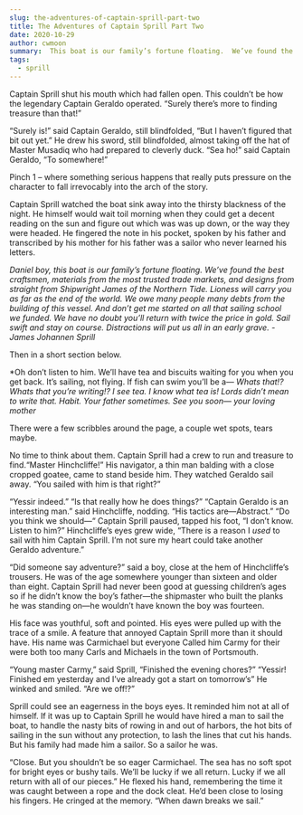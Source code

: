 ```yaml
---
slug: the-adventures-of-captain-sprill-part-two
title: The Adventures of Captain Sprill Part Two
date: 2020-10-29
author: cwmoon
summary:  This boat is our family’s fortune floating.  We’ve found the best craftsmen, materials from the most trusted trade markets, and designs from straight from Shipwright James of the Northern Tide.  Lioness will carry you as far as the end of the world. We owe many people many debts from the building of this vessel. 
tags:
  - sprill
---
```



Captain Sprill shut his mouth which had fallen open.  This couldn’t be how the legendary Captain Geraldo operated. “Surely there’s more to finding treasure than that!” 

“Surely is!” said Captain Geraldo, still blindfolded, “But I haven’t figured that bit out yet.”  He drew his sword, still blindfolded, almost taking off the hat of Master Musadiq who had prepared to cleverly duck. “Sea ho!” said Captain Geraldo, “To somewhere!”

Pinch 1 – where something serious happens that really puts pressure on the character to fall irrevocably into the arch of the story.

Captain Sprill watched the boat sink away into the thirsty blackness of the night.  He himself would wait toil morning when they could get a decent reading on the sun and figure out which was was up down, or the way they were headed.  He fingered the note in his pocket, spoken by his father and transcribed by his mother for his father was a sailor who never learned his letters.

*Daniel boy, this boat is our family’s fortune floating.  We’ve found the best craftsmen, materials from the most trusted trade markets, and designs from straight from Shipwright James of the Northern Tide.  Lioness will carry you as far as the end of the world. We owe many people many debts from the building of this vessel.  And don’t get me started on all that sailing school we funded.  We have no doubt you’ll return with twice the price in gold.  Sail swift and stay on course.  Distractions will put us all in an early grave. - James Johannen Sprill*

Then in a short section below. 

*Oh don’t listen to him.  We’ll have tea and biscuits waiting for you when you get back. It’s sailing, not flying.  If fish can swim you’ll be a—
*Whats that!?  Whats that you’re writing!?  I see tea.  I know what tea is!*
*Lords didn’t mean to write that.  Habit.  Your father sometimes. See you soon— your loving mother*

There were a few scribbles around the page, a couple wet spots, tears maybe.

No time to think about them.  Captain Sprill had a crew to run and treasure to find.“Master Hinchcliffe!”  His navigator, a thin man balding with a close cropped goatee, came to stand beside him.  They watched Geraldo sail away. “You sailed with him is that right?”

“Yessir indeed.”
“Is that really how he does things?”
“Captain Geraldo is an interesting man.” said Hinchcliffe, nodding. “His tactics are—Abstract.”
“Do you think we should—“ Captain Sprill paused, tapped his foot, “I don’t know.  Listen to him?”
Hinchcliffe’s eyes grew wide, “There is a reason I *used* to sail with him Captain Sprill.  I’m not sure my heart could take another Geraldo adventure.”

“Did someone say adventure?” said a boy, close at the hem of Hinchcliffe’s trousers.  He was of the age somewhere younger than sixteen and older than eight.  Captain Sprill had never been good at guessing children’s ages so if he didn’t know the boy’s father—the shipmaster who built the planks he was standing on—he wouldn’t have known the boy was fourteen.

His face was youthful, soft and pointed.  His eyes were pulled up with the trace of a smile.  A feature that annoyed Captain Sprill more than it should have.  His name was Carmichael but everyone Called him Carmy for their were both too many Carls and Michaels in the town of Portsmouth. 

“Young master Carmy,” said Sprill, “Finished the evening chores?” 
“Yessir! Finished em yesterday and I’ve already got a start on tomorrow’s” He winked and smiled.  “Are we off!?” 

Sprill could see an eagerness in the boys eyes.  It reminded him not at all of himself.  If it was up to Captain Sprill he would have hired a man to sail the boat, to handle the nasty bits of rowing in and out of harbors, the hot bits of sailing in the sun without any protection, to lash the lines that cut his hands.  But his family had made him a sailor.  So a sailor he was. 

“Close.  But you shouldn’t be so eager Carmichael.  The sea has no soft spot for bright eyes or bushy tails.  We’ll be lucky if we all return.  Lucky if we all return with all of our pieces.” He flexed his hand, remembering the time it was caught between a rope and the dock cleat.  He’d been close to losing his fingers.  He cringed at the memory.  “When dawn breaks we sail.”

